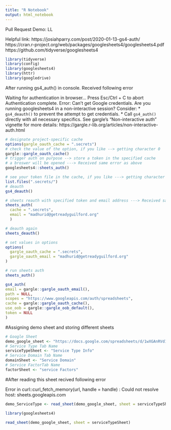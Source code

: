 ```yaml
---
title: "R Notebook"
output: html_notebook
---
```

Pull Request Demo: LL


Helpful link:
https://josiahparry.com/post/2020-01-13-gs4-auth/
https://cran.r-project.org/web/packages/googlesheets4/googlesheets4.pdf
https://github.com/tidyverse/googlesheets4

```r
library(tidyverse)
library(config)
library(googlesheets4)
library(httr)
library(googledrive)
```

After running gs4_auth() in console. Received following error

Waiting for authentication in browser...
Press Esc/Ctrl + C to abort
Authentication complete.
Error: Can't get Google credentials.
Are you running googlesheets4 in a non-interactive session? Consider:
  * `gs4_deauth()` to prevent the attempt to get credentials.
  * Call `gs4_auth()` directly with all necessary specifics.
See gargle's "Non-interactive auth" vignette for more details:
https://gargle.r-lib.org/articles/non-interactive-auth.html


```r
# designate project-specific cache
options(gargle_oauth_cache = ".secrets")
# check the value of the option, if you like --> getting character 0
gargle::gargle_oauth_cache()
# trigger auth on purpose --> store a token in the specified cache
# a broswer will be opened ---> Received same error as above  
googlesheets4::sheets_auth()
```

```r
# see your token file in the cache, if you like ---> getting character 0
list.files(".secrets/")
# deauth
gs4_deauth()
```

```r
# sheets reauth with specified token and email address ---> Received same error
sheets_auth(
  cache = ".secrets",
  email = "madhurid@getreadyguilford.org"
  )
```
```r
# deauth again
sheets_deauth()

# set values in options
options(
  gargle_oauth_cache = ".secrets",
  gargle_oauth_email = "madhurid@getreadyguilford.org"
)

# run sheets auth
sheets_auth()
```
```r
gs4_auth(
email = gargle::gargle_oauth_email(),
path = NULL,
scopes = "https://www.googleapis.com/auth/spreadsheets",
cache = gargle::gargle_oauth_cache(),
use_oob = gargle::gargle_oob_default(),
token = NULL
)
```
#Assigning demo sheet and storing different sheets

```r
# Google Sheet
demo_google_sheet <- "https://docs.google.com/spreadsheets/d/1wXGAnRVd1vVQAit0ocTp3Ocqm1ipW51sA6lxe2iNqOg/"
# Service Type Tab Name
serviceTypeSheet <- "Service Type Info"
# Service Domain Tab Name
domainSheet <- "Service Domain"
# Service FactorTab Name
factorSheet <- "service Factors"

```

#After reading this sheet recived following error

Error in curl::curl_fetch_memory(url, handle = handle) : Could not resolve host: sheets.googleapis.com

```r
demo_ServiceType <- read_sheet(demo_google_sheet, sheet = serviceTypeSheet)
```


```r
library(googlesheets4)
```
```r
read_sheet(demo_google_sheet, sheet = serviceTypeSheet)
```

